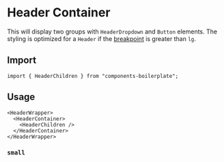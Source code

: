 

<Meta of={HeaderChildrenStories} />

# Header Container

This will display two groups with `HeaderDropdown` and `Button` elements.
The styling is optimized for a `Header` if the [breakpoint](?path=/docs/design-system-breakpoints--page) is greater than `lg`.

<Story of={HeaderChildrenStories.Default} />

## Import

```tsx
import { HeaderChildren } from "components-boilerplate";
```

## Usage

```tsx
<HeaderWrapper>
  <HeaderContainer>
    <HeaderChildren />
  </HeaderContainer>
</HeaderWrapper>
```

### `small`

<Story of={HeaderChildrenStories.Small} />
